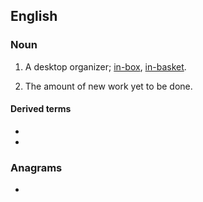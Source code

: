 {{also|intray}}
==English==

===Noun===
{{en-noun|head=[[in]]-[[tray]]}}

# {{lb|en|British|Ireland}} A desktop organizer; [[in-box]], [[in-basket]].
# {{lb|en|by extension}} The amount of new work yet to be done.

====Derived terms====
* {{l|en|in-tray exercise}}
* {{l|en|in-tray training}}

===Anagrams===
* {{anagrams|en|Tyrian|rytina|trainy}}